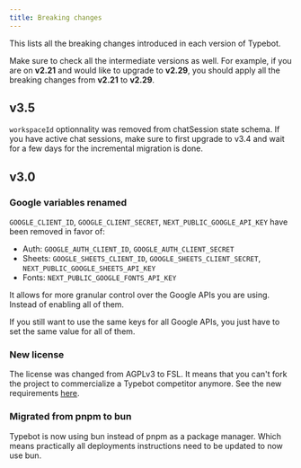 ```yaml
---
title: Breaking changes
---
```


This lists all the breaking changes introduced in each version of Typebot.

Make sure to check all the intermediate versions as well. For example, if you are on **v2.21** and would like to upgrade to **v2.29**, you should apply all the breaking changes from **v2.21** to **v2.29**.

## v3.5

`workspaceId` optionnality was removed from chatSession state schema. If you have active chat sessions, make sure to first upgrade to v3.4 and wait for a few days for the incremental migration is done.

## v3.0

### Google variables renamed

`GOOGLE_CLIENT_ID`, `GOOGLE_CLIENT_SECRET`, `NEXT_PUBLIC_GOOGLE_API_KEY` have been removed in favor of:

- Auth: `GOOGLE_AUTH_CLIENT_ID`, `GOOGLE_AUTH_CLIENT_SECRET`
- Sheets: `GOOGLE_SHEETS_CLIENT_ID`, `GOOGLE_SHEETS_CLIENT_SECRET`, `NEXT_PUBLIC_GOOGLE_SHEETS_API_KEY`
- Fonts: `NEXT_PUBLIC_GOOGLE_FONTS_API_KEY`

It allows for more granular control over the Google APIs you are using. Instead of enabling all of them.

If you still want to use the same keys for all Google APIs, you just have to set the same value for all of them.

### New license

The license was changed from AGPLv3 to FSL. It means that you can't fork the project to commercialize a Typebot competitor anymore. See the new requirements [here](./get-started).

### Migrated from pnpm to bun

Typebot is now using bun instead of pnpm as a package manager. Which means practically all deployments instructions need to be updated to now use bun.
